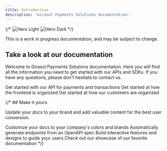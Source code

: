 ```yaml
---
title: Introduction
description: 'Girasol Payments Solutions documentation.'
---
```

{/* 
<img
  className="block dark:hidden"
  src="/images/hero-light.svg"
  alt="Hero Light"
/>
<img
  className="hidden dark:block"
  src="/images/hero-dark.svg"
  alt="Hero Dark"
/> */}

<Note>This is a work in progress documentation, and may be subject to change.</Note>


## Take a look at our documentation

Welcome to Girasol Payments Solutions documentation. Here you will find all the information you need to get started with our APIs and SDKs. If you have any questions, please don't hesitate to contact us.

<CardGroup cols={2}>
  <Card
    title="Lotus Docs"
    icon="microchip"
    href="lotus/introduction"
  >
    Get started with our API for payments and transactions
  </Card>
  <Card
    title="Frontend documentation"
    icon="browser"
    href="/mobile/introduction"
  >
    Get started at how the frontend is organized
  </Card>
  <Card
    title="Customers documentation"
    icon="people-group"
    href="/customers/introduction"
  >
    Get started at how our customers are organized
  </Card>
</CardGroup>

{/* ## Make it yours

Update your docs to your brand and add valuable content for the best user conversion.

<CardGroup cols={2}>
  <Card
    title="Customize Style"
    icon="palette"
    href="https://mintlify.com/docs/settings/global"
  >
    Customize your docs to your company's colors and brands
  </Card>
  <Card
    title="Reference APIs"
    icon="code"
    href="https://mintlify.com/docs/api-playground/openapi"
  >
    Automatically generate endpoints from an OpenAPI spec
  </Card>
  <Card
    title="Add Components"
    icon="screwdriver-wrench"
    href="https://mintlify.com/docs/components/accordion"
  >
    Build interactive features and designs to guide your users
  </Card>
  <Card
    title="Get Inspiration"
    icon="stars"
    href="https://mintlify.com/customers"
  >
    Check out our showcase of our favorite documentation
  </Card>
</CardGroup> */}
